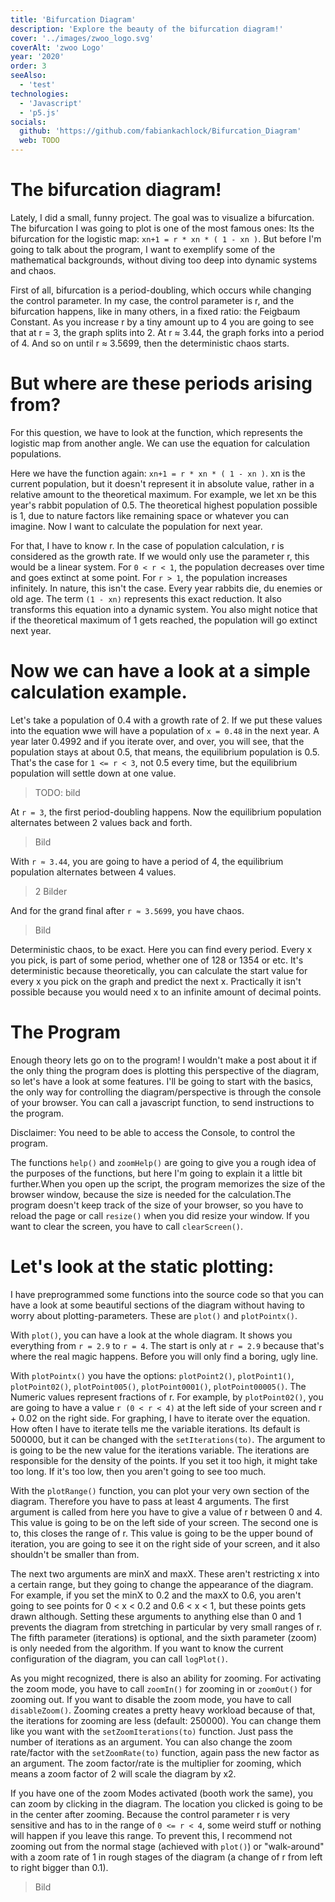 ```yaml
---
title: 'Bifurcation Diagram'
description: 'Explore the beauty of the bifurcation diagram!'
cover: '../images/zwoo_logo.svg'
coverAlt: 'zwoo Logo'
year: '2020'
order: 3
seeAlso:
  - 'test'
technologies:
  - 'Javascript'
  - 'p5.js'
socials:
  github: 'https://github.com/fabiankachlock/Bifurcation_Diagram'
  web: TODO
---
```


# The bifurcation diagram!

Lately, I did a small, funny project. The goal was to visualize a bifurcation. The bifurcation I was going to plot is one of the most famous ones: Its the bifurcation for the logistic map: `xn+1 = r * xn * ( 1 - xn )`. But before I'm going to talk about the program, I want to exemplify some of the mathematical backgrounds, without diving too deep into dynamic systems and chaos.

First of all, bifurcation is a period-doubling, which occurs while changing the control parameter. In my case, the control parameter is r, and the bifurcation happens, like in many others, in a fixed ratio: the Feigbaum Constant. As you increase r by a tiny amount up to 4 you are going to see that at r = 3, the graph splits into 2. At r ≈ 3.44, the graph forks into a period of 4. And so on until r ≈ 3.5699, then the deterministic chaos starts.

# But where are these periods arising from?

For this question, we have to look at the function, which represents the logistic map from another angle. We can use the equation for calculation populations. 

Here we have the function again: `xn+1 = r * xn * ( 1 - xn )`. xn is the current population, but it doesn't represent it in absolute value, rather in a relative amount to the theoretical maximum. For example, we let xn be this year's rabbit population of 0.5. The theoretical highest population possible is 1, due to nature factors like remaining space or whatever you can imagine. Now I want to calculate the population for next year.

For that, I have to know r. In the case of population calculation, r is considered as the growth rate. If we would only use the parameter r, this would be a linear system. For `0 < r < 1`, the population decreases over time and goes extinct at some point. For `r > 1`, the population increases infinitely. In nature, this isn't the case. Every year rabbits die, du enemies or old age. The term `(1 - xn)` represents this exact reduction. It also transforms this equation into a dynamic system. You also might notice that if the theoretical maximum of 1 gets reached, the population will go extinct next year.

# Now we can have a look at a simple calculation example.

Let's take a population of 0.4 with a growth rate of 2. If we put these values into the equation wwe will have a population of `x = 0.48` in the next year. A year later 0.4992 and if you iterate over, and over, you will see, that the population stays at about 0.5, that means, the equilibrium population is 0.5. That's the case for `1 <= r < 3`, not 0.5 every time, but the equilibrium population will settle down at one value.

> TODO: bild

At `r = 3`, the first period-doubling happens. Now the equilibrium population alternates between 2 values back and forth.

> Bild

With `r ≈ 3.44`, you are going to have a period of 4, the equilibrium population alternates between 4 values.

> 2 Bilder

And for the grand final after `r ≈ 3.5699`, you have chaos.

> Bild

Deterministic chaos, to be exact. Here you can find every period. Every x you pick, is part of some period, whether one of 128 or 1354 or etc. It's deterministic because theoretically, you can calculate the start value for every x you pick on the graph and predict the next x. Practically it isn't possible because you would need x to an infinite amount of decimal points.

# The Program

Enough theory lets go on to the program! I wouldn't make a post about it if the only thing the program does is plotting this perspective of the diagram, so let's have a look at some features. I'll be going to start with the basics, the only way for controlling the diagram/perspective is through the console of your browser. You can call a javascript function, to send instructions to the program.

Disclaimer: You need to be able to access the Console, to control the program.

The functions `help()` and `zoomHelp()` are going to give you a rough idea of the purposes of the functions, but here I'm going to explain it a little bit further.When you open up the script, the program memorizes the size of the browser window, because the size is needed for the calculation.The program doesn't keep track of the size of your browser, so you have to reload the page or call `resize()` when you did resize your window. If you want to clear the screen, you have to call `clearScreen()`.

# Let's look at the static plotting:

I have preprogrammed some functions into the source code so that you can have a look at some beautiful sections of the diagram without having to worry about plotting-parameters. These are `plot()` and `plotPointx()`.

With `plot()`, you can have a look at the whole diagram. It shows you everything from `r = 2.9` to `r = 4`. The start is only at `r = 2.9` because that's where the real magic happens. Before you will only find a boring, ugly line.

With `plotPointx()` you have the options: `plotPoint2()`, `plotPoint1()`, `plotPoint02()`, `plotPoint005()`, `plotPoint0001()`, `plotPoint00005()`. The Numeric values represent fractions of r. For example, by `plotPoint02()`, you are going to have a value `r (0 < r < 4)` at the left side of your screen and r + 0.02 on the right side. For graphing, I have to iterate over the equation. How often I have to iterate tells me the variable iterations. Its default is 500000, but it can be changed with the `setIterations(to)`. The argument to is going to be the new value for the iterations variable. The iterations are responsible for the density of the points. If you set it too high, it might take too long. If it's too low, then you aren't going to see too much.

With the `plotRange()` function, you can plot your very own section of the diagram. Therefore you have to pass at least 4 arguments.
The first argument is called from here you have to give a value of r between 0 and 4. This value is going to be on the left side of your screen. The second one is to, this closes the range of r. This value is going to be the upper bound of iteration, you are going to see it on the right side of your screen, and it also shouldn't be smaller than from.

The next two arguments are minX and maxX. These aren't restricting x into a certain range, but they going to change the appearance of the diagram. For example, if you set the minX to 0.2 and the maxX to 0.6, you aren't going to see points for 0 < x < 0.2 and 0.6 < x < 1, but these points gets drawn although. Setting these arguments to anything else than 0 and 1 prevents the diagram from stretching in particular by very small ranges of r.
The fifth parameter (iterations) is optional, and the sixth parameter (zoom) is only needed from the algorithm.
If you want to know the current configuration of the diagram, you can call `logPlot()`.

As you might recognized, there is also an ability for zooming. For activating the zoom mode, you have to call `zoomIn()` for zooming in or `zoomOut()` for zooming out. If you want to disable the zoom mode, you have to call `disableZoom()`. Zooming creates a pretty heavy workload because of that, the iterations for zooming are less (default: 250000). You can change them like you want with the `setZoomIterations(to)` function. Just pass the number of iterations as an argument. You can also change the zoom rate/factor with the `setZoomRate(to)` function, again pass the new factor as an argument. The zoom factor/rate is the multiplier for zooming, which means a zoom factor of 2 will scale the diagram by x2.

If you have one of the zoom Modes activated (booth work the same), you can zoom by clicking in the diagram. The location you clicked is going to be in the center after zooming. Because the control parameter r is very sensitive and has to in the range of `0 <= r < 4`, some weird stuff or nothing will happen if you leave this range. To prevent this, I recommend not zooming out from the normal stage (achieved with `plot()`) or "walk-around" with a zoom rate of 1 in rough stages of the diagram (a change of r from left to right bigger than 0.1).

> Bild